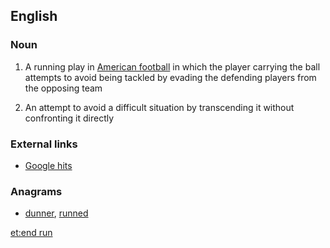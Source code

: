==English==

===Noun===
{{en-noun|head=[[end]] [[run]]}}

# A running play in [[American football]] in which the player carrying the ball attempts to avoid being tackled by evading the defending players from the opposing team
# {{context|informal|by extension|lang=en}} An attempt to avoid a difficult situation by transcending it without confronting it directly

===External links===
*[http://www.google.com/search?hl=en&q=%22an+end+run+around%22&btnG=Search Google hits]

===Anagrams===
* [[dunner#English|dunner]], [[runned#English|runned]]

[[et:end run]]